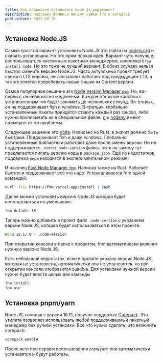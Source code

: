 ```yaml
---
title: Как правильно установить node.js окружение?
description: Расскажу зачем и почему нужны fnm и corepack
publishDate: 2023-09-18
---
```


## Установка Node.JS
Самый простой вариант установить Node.JS это пойти на [nodejs.org](https://nodejs.org) и скачать установщик. Но это прям плохая идея. Вариант чуть получше, воспользоваться системным пакетным менеджером, например `brew install node`. Но это тоже не лучший вариант. В обоих случаях нельзя быстро сменить версию Node.JS. Часто актуальный проект требует свежую LTS версию, легаси проект работает под предыдущим LTS, а так же хочется попробовать новые фишки из Current версии. 

Самое популярное решение это [Node Version Manager `nvm`](https://github.com/nvm-sh/nvm). Но, во-первых, он невероятно медленный. Каждое открытие консоли с установленным `nvm` будет занимать до нескольких секунд. Во-вторых, он не поддерживает fish и windows. В-третьих, глобально установленные пакеты прийдётся ставить каждый раз заново, либо нужно прописывать их в специальном файле. [n](https://github.com/tj/n) и [nodenv](https://github.com/nodenv/nodenv) имеют примерно те же проблемы.

Следующее решение это [Volta](https://volta.sh/). Написано на Rust, а значит должно быть быстрым. Поддерживает fish и даже windows. Глобально установленные библиотеки работают даже после смены версии. Но не поддерживается `.nvmrc`/`.node-version` файлы, хотя на замену тут предлагается писать версию ноды в `package.json`. Ещё из недостатков, поддержка `pnpm` находится в экспериментальном режиме.

И наконец [Fast Node Manager `fnm`](fnm.vercel.app). Написан также на Rust. Работает быстро и поддерживает всё что надо. Устанавливается fnm одной командой:
```bash
curl -fsSL https://fnm.vercel.app/install | bash
```
Далее можно установить версию Node.JS которая будет использоваться по умолчанию:
```bash
fnm default 18
```
Теперь можно добавить в проект файл `.node-version` с указанием версии Node.JS, которая будет использоваться в этом проекте.
```bash
echo 18.17.0 > .node-version
```
При открытии консоли в папке с проектом, fnm автоматически включит нужную версию Node.JS.

Есть небольшой недостаток, если в проекте указана версия Node.JS которая не установлена, автоматически она не установится, но при открытии консоли отобразится ошибка. Для установки нужной версии нужно будет ввести целых две команды
```bash
fnm install
fnm use
```

## Установка pnpm/yarn
Node.JS, начиная с версии 16.13, получил поддержку [Corepack](https://github.com/nodejs/corepack). Эта утилита позволяет использовать любой поддерживаемый пакетный менеджер без ручной установки. Всё что нужно сделать, это включить corepack:
```bash
corepack enable
```
После чего при первом использовании `pnpm`/`yarn` они автоматически установятся и будут работать.
